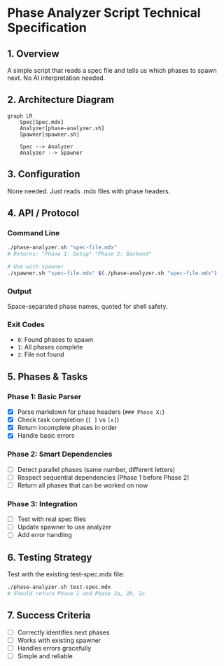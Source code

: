 # Phase Analyzer Script Technical Specification

## 1. Overview

A simple script that reads a spec file and tells us which phases to spawn next. No AI interpretation needed.

## 2. Architecture Diagram

```mermaid
graph LR
    Spec[Spec.mdx]
    Analyzer[phase-analyzer.sh]
    Spawner[spawner.sh]
    
    Spec --> Analyzer
    Analyzer --> Spawner
```

## 3. Configuration

None needed. Just reads .mdx files with phase headers.

## 4. API / Protocol

### Command Line
```bash
./phase-analyzer.sh "spec-file.mdx"
# Returns: "Phase 1: Setup" "Phase 2: Backend"

# Use with spawner
./spawner.sh "spec-file.mdx" $(./phase-analyzer.sh "spec-file.mdx")
```

### Output
Space-separated phase names, quoted for shell safety.

### Exit Codes
- `0`: Found phases to spawn
- `1`: All phases complete
- `2`: File not found

## 5. Phases & Tasks

### Phase 1: Basic Parser
- [x] Parse markdown for phase headers (`### Phase X:`)
- [x] Check task completion (`[ ]` vs `[x]`)
- [x] Return incomplete phases in order
- [x] Handle basic errors

### Phase 2: Smart Dependencies
- [ ] Detect parallel phases (same number, different letters)
- [ ] Respect sequential dependencies (Phase 1 before Phase 2)
- [ ] Return all phases that can be worked on now

### Phase 3: Integration
- [ ] Test with real spec files
- [ ] Update spawner to use analyzer
- [ ] Add error handling

## 6. Testing Strategy

Test with the existing test-spec.mdx file:
```bash
./phase-analyzer.sh test-spec.mdx
# Should return Phase 1 and Phase 2a, 2b, 2c
```

## 7. Success Criteria

- [ ] Correctly identifies next phases
- [ ] Works with existing spawner
- [ ] Handles errors gracefully
- [ ] Simple and reliable
